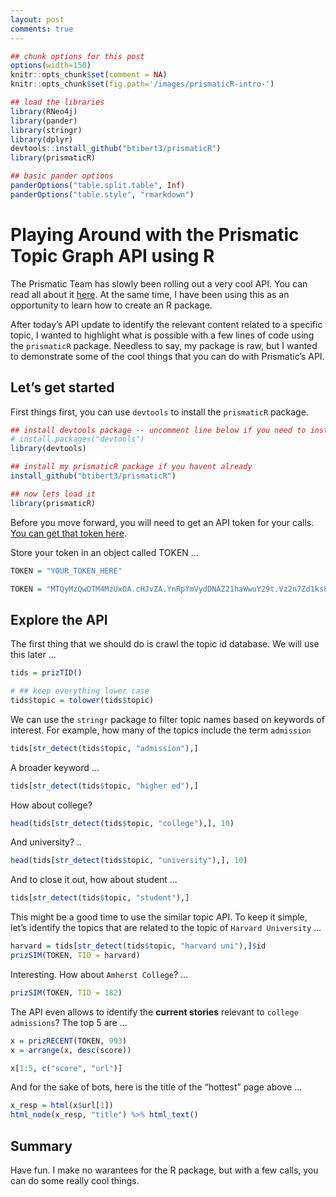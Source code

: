 ```yaml
---
layout: post
comments: true
---
```




```r

## chunk options for this post
options(width=150)
knitr::opts_chunk$set(comment = NA) 
knitr::opts_chunk$set(fig.path='/images/prismaticR-intro-')

## load the libraries
library(RNeo4j)
library(pander)
library(stringr)
library(dplyr)
devtools::install_github("btibert3/prismaticR")
library(prismaticR)

## basic pander options
panderOptions("table.split.table", Inf)
panderOptions("table.style", "rmarkdown")


```


# Playing Around with the Prismatic Topic Graph API using R

The Prismatic Team has slowly been rolling out a very cool API.  You can read all about it [here](https://github.com/Prismatic/interest-graph).  At the same time, I have been using this as an opportunity to learn how to create an R package.  

After today's API update to identify the relevant content related to a specific topic, I wanted to highlight what is possible with a few lines of code using the `prismaticR` package.  Needless to say, my package is raw, but I wanted to demonstrate some of the cool things that you can do with Prismatic's API.  

## Let's get started

First things first, you can use `devtools` to install the `prismaticR` package.  

```r
## install devtools package -- uncomment line below if you need to install
# install.packages("devtools")
library(devtools)

## install my prismaticR package if you havent already
install_github("btibert3/prismaticR")

## now lets load it
library(prismaticR)

```


Before you move forward, you will need to get an API token for your calls.  [You can get that token here](http://interest-graph.getprismatic.com/).

Store your token in an object called TOKEN ...

```r
TOKEN = "YOUR_TOKEN_HERE"
```

```r
TOKEN = "MTQyMzQwOTM4MzUxOA.cHJvZA.YnRpYmVydDNAZ21haWwuY29t.Vz2n7Zd1ks8UZ4j9fDpU3MWVogk"
```


## Explore the API

The first thing that we should do is crawl the topic id database.  We will use this later ...

```r
tids = prizTID()

# ## keep everything lower case 
tids$topic = tolower(tids$topic)
```

We can use the `stringr` package to filter topic names based on keywords of interest.  For example, how many of the topics include the term `admission`   

```r
tids[str_detect(tids$topic, "admission"),]
```

A broader keyword ...

```r
tids[str_detect(tids$topic, "higher ed"),]
```

How about college?

```r
head(tids[str_detect(tids$topic, "college"),], 10)
```

And university? ..

```r
head(tids[str_detect(tids$topic, "university"),], 10)
```

And to close it out, how about student ... 

```r
tids[str_detect(tids$topic, "student"),]
```

This might be a good time to use the similar topic API.  To keep it simple, let's identify the topics that are related to the topic of `Harvard University` ...

```r
harvard = tids[str_detect(tids$topic, "harvard uni"),]$id
prizSIM(TOKEN, TID = harvard)
```

Interesting.  How about `Amherst College`? ...

```r
prizSIM(TOKEN, TID = 182)
```

The API even allows to identify the __current stories__ relevant to `college admissions`?  The top 5 are ...

```r
x = prizRECENT(TOKEN, 993)
x = arrange(x, desc(score))
```


```r
x[1:5, c("score", "url")]
```


And for the sake of bots, here is the title of the "hottest" page above ...

```r
x_resp = html(x$url[1])
html_node(x_resp, "title") %>% html_text()
```


## Summary  

Have fun. I make no warantees for the R package, but with a few calls, you can do some really cool things.
